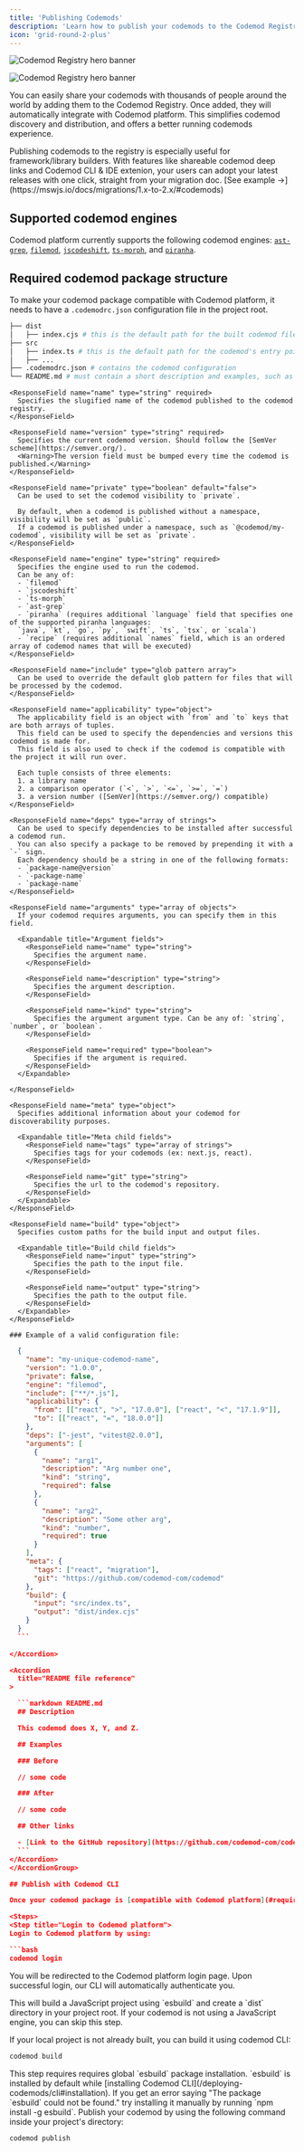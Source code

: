 ```yaml
---
title: 'Publishing Codemods'
description: 'Learn how to publish your codemods to the Codemod Registry and share them with the world.'
icon: 'grid-round-2-plus'
---
```


<img
  className="block dark:hidden"
  src="/images/codemod-registry/publishing-codemods-hero-light.svg"
  alt="Codemod Registry hero banner"
/>

<img
  className="hidden dark:block"
  src="/images/codemod-registry/publishing-codemods-hero-dark.svg"
  alt="Codemod Registry hero banner"
/>

You can easily share your codemods with thousands of people around the world by adding them to the Codemod Registry. Once added, they will automatically integrate with Codemod platform. This simplifies codemod discovery and distribution, and offers a better running codemods experience.

<Info>
Publishing codemods to the registry is especially useful for framework/library builders. With features like shareable codemod deep links and Codemod CLI & IDE extenion, your users can adopt your latest releases with one click, straight from your migration doc. <Tooltip tip="MSW V2 migration">[See example ->](https://mswjs.io/docs/migrations/1.x-to-2.x/#codemods)</Tooltip>
</Info>

## Supported codemod engines

Codemod platform currently supports the following codemod engines: [`ast-grep`](https://github.com/ast-grep/ast-grep), [`filemod`](https://github.com/codemod-com/codemod/tree/main/packages/filemod), [`jscodeshift`](https://github.com/facebook/jscodeshift), [`ts-morph`](https://github.com/dsherret/ts-morph), and [`piranha`](https://github.com/uber/piranha).

## Required codemod package structure

To make your codemod package compatible with Codemod platform, it needs to have a `.codemodrc.json` configuration file in the project root.

```bash
├── dist
│   ├── index.cjs # this is the default path for the built codemod file. when someone runs your codemod, this file will be executed.
├── src
│   ├── index.ts # this is the default path for the codemod's entry point file.
│   ├── ...
├── .codemodrc.json # contains the codemod configuration
└── README.md # must contain a short description and examples, such as in the example at the bottom of this page
```

<AccordionGroup>
  <Accordion title=".codemodrc.json reference">
    
    <ResponseField name="name" type="string" required>
      Specifies the slugified name of the codemod published to the codemod registry.
    </ResponseField>
    
    <ResponseField name="version" type="string" required>
      Specifies the current codemod version. Should follow the [SemVer scheme](https://semver.org/).
      <Warning>The version field must be bumped every time the codemod is published.</Warning>
    </ResponseField>
    
    <ResponseField name="private" type="boolean" default="false">
      Can be used to set the codemod visibility to `private`.

      By default, when a codemod is published without a namespace, visibility will be set as `public`.
      If a codemod is published under a namespace, such as `@codemod/my-codemod`, visibility will be set as `private`.
    </ResponseField>
    
    <ResponseField name="engine" type="string" required>
      Specifies the engine used to run the codemod.
      Can be any of:
      - `filemod`
      - `jscodeshift`
      - `ts-morph`
      - `ast-grep`
      - `piranha` (requires additional `language` field that specifies one of the supported piranha languages:
      `java`, `kt`, `go`, `py`, `swift`, `ts`, `tsx`, or `scala`)
      - `recipe` (requires additional `names` field, which is an ordered array of codemod names that will be executed)
    </ResponseField>
    
    <ResponseField name="include" type="glob pattern array">
      Can be used to override the default glob pattern for files that will be processed by the codemod.
    </ResponseField>
    
    <ResponseField name="applicability" type="object">
      The applicability field is an object with `from` and `to` keys that are both arrays of tuples.
      This field can be used to specify the dependencies and versions this codemod is made for.
      This field is also used to check if the codemod is compatible with the project it will run over.
    
      Each tuple consists of three elements:
      1. a library name
      2. a comparison operator (`<`, `>`, `<=`, `>=`, `=`)
      3. a version number ([SemVer](https://semver.org/) compatible)
    </ResponseField>
    
    <ResponseField name="deps" type="array of strings">
      Can be used to specify dependencies to be installed after successful a codemod run.
      You can also specify a package to be removed by prepending it with a `-` sign.
      Each dependency should be a string in one of the following formats:
      - `package-name@version`
      - `-package-name`
      - `package-name`
    </ResponseField>
    
    <ResponseField name="arguments" type="array of objects">
      If your codemod requires arguments, you can specify them in this field.

      <Expandable title="Argument fields">
        <ResponseField name="name" type="string">
          Specifies the argument name.
        </ResponseField>

        <ResponseField name="description" type="string">
          Specifies the argument description.
        </ResponseField>

        <ResponseField name="kind" type="string">
          Specifies the argument argument type. Can be any of: `string`, `number`, or `boolean`.
        </ResponseField>

        <ResponseField name="required" type="boolean">
          Specifies if the argument is required.
        </ResponseField>
      </Expandable>

    </ResponseField>
    
    <ResponseField name="meta" type="object">
      Specifies additional information about your codemod for discoverability purposes.

      <Expandable title="Meta child fields">
        <ResponseField name="tags" type="array of strings">
          Specifies tags for your codemods (ex: next.js, react).
        </ResponseField>

        <ResponseField name="git" type="string">
          Specifies the url to the codemod's repository.
        </ResponseField>
      </Expandable>
    </ResponseField>
    
    <ResponseField name="build" type="object">
      Specifies custom paths for the build input and output files.

      <Expandable title="Build child fields">
        <ResponseField name="input" type="string">
          Specifies the path to the input file.
        </ResponseField>

        <ResponseField name="output" type="string">
          Specifies the path to the output file.
        </ResponseField>
      </Expandable>
    </ResponseField>

    ### Example of a valid configuration file:

  ```json .codemodrc.json
    {
      "name": "my-unique-codemod-name",
      "version": "1.0.0",
      "private": false,
      "engine": "filemod",
      "include": ["**/*.js"],
      "applicability": {
        "from": [["react", ">", "17.0.0"], ["react", "<", "17.1.9"]],
        "to": [["react", "=", "18.0.0"]]
      },
      "deps": ["-jest", "vitest@2.0.0"],
      "arguments": [
        {
          "name": "arg1",
          "description": "Arg number one",
          "kind": "string",
          "required": false
        },
        {
          "name": "arg2",
          "description": "Some other arg",
          "kind": "number",
          "required": true
        }
      ],
      "meta": {
        "tags": ["react", "migration"],
        "git": "https://github.com/codemod-com/codemod"
      },
      "build": {
        "input": "src/index.ts",
        "output": "dist/index.cjs"
      }
    }
    ```
    
  </Accordion>

  <Accordion
    title="README file reference"
  >

    ```markdown README.md
    ## Description

    This codemod does X, Y, and Z.

    ## Examples

    ### Before

    // some code

    ### After

    // some code

    ## Other links

    - [Link to the GitHub repository](https://github.com/codemod-com/codemod)
    ```
  </Accordion>
</AccordionGroup>

## Publish with Codemod CLI

Once your codemod package is [compatible with Codemod platform](#required-codemod-package-structure), you can use Codemod CLI to publish a local codemod to the codemod registry.

<Steps>
  <Step title="Login to Codemod platform">
  Login to Codemod platform by using:
  
  ```bash
  codemod login
  ```
  
  You will be redirected to the Codemod platform login page. Upon successful login, our CLI will automatically authenticate you.
  </Step>

  <Step title="Build your local project">

  <Note>
  This will build a JavaScript project using `esbuild` and create a `dist` directory in your project root. If your codemod is not using a JavaScript engine, you can skip this step.
  </Note>

  If your local project is not already built, you can build it using codemod CLI:

  ```bash
  codemod build
  ```

  <Accordion title="Error: The package `esbuild` could not be found.">
    This step requires requires global `esbuild` package installation. `esbuild` is installed by default while [installing Codemod CLI](/deploying-codemods/cli#installation). If you get an error saying "The package `esbuild` could not be found." try installing it manually by running `npm install -g esbuild`.
  </Accordion>

  </Step>

  <Step title="Publish your codemod">
  Publish your codemod by using the following command inside your project's directory:

  ```bash
  codemod publish
  ```
  </Step>
</Steps>
